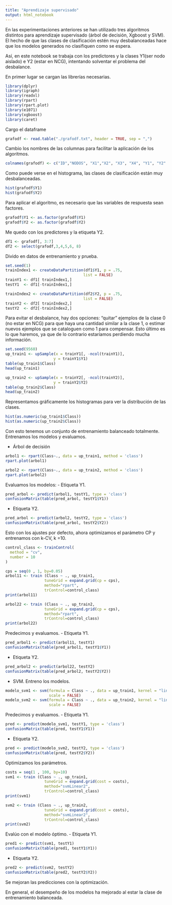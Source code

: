 ---
title: "Aprendizaje supervisado"
output: html_notebook
---

En las experimentaciones anteriores se han utilizado tres algoritmos distintos para aprendizaje supervisado (árbol de decisión, Xgboost y SVM). 
El hecho de que las clases de clasificación estén muy desbalanceadas hace que los modelos generados no clasifiquen como se espera.


Así, en este notebook se trabaja con los predictores y la clases Y1(ser nodo aislado) e Y2 (estar en NCG), intentando solventar el problema del desbalance.

En primer lugar se cargan las librerías necesarias.
```{r}
library(dplyr)
library(igraph)
library(readxl)
library(rpart)
library(rpart.plot)
library(e1071)
library(xgboost)
library(caret)
```

Cargo el dataframe
```{r}
grafodf <- read.table("./grafodf.txt", header = TRUE, sep = ",")
```
Cambio los nombres de las columnas para facilitar la aplicación de los algoritmos.
```{r}
colnames(grafodf) <- c("ID","NODOS", "X1","X2", "X3", "X4", "Y1", "Y2" )
```
Como puede verse en el histograma, las clases de clasificación están muy desbalanceadas.
```{r}
hist(grafodf$Y1)
hist(grafodf$Y2)
```
Para aplicar el algoritmo, es necesario que las variables de respuesta sean factores.
```{r}
grafodf$Y1 <- as.factor(grafodf$Y1)
grafodf$Y2 <- as.factor(grafodf$Y2)
```

Me quedo con los predictores y la etiqueta Y2.
```{r}
df1 <- grafodf[, 3:7]
df2 <- select(grafodf,3,4,5,6, 8) 
```
Divido en datos de entrenamiento y prueba.
```{r}
set.seed(1)
trainIndex1 <- createDataPartition(df1$Y1, p = .75, 
                                  list = FALSE)
trainY1 <- df1[ trainIndex1,]
testY1  <- df1[-trainIndex1,]

trainIndex2 <- createDataPartition(df2$Y2, p = .75, 
                                  list = FALSE)
trainY2 <- df2[ trainIndex2,]
testY2  <- df2[-trainIndex2,]
```

Para evitar el desbalance, hay dos opciones: "quitar" ejemplos de la clase 0 (no estar en NCG) para que haya una cantidad similar a la clase 1, o estimar nuevos ejemplos que se cataloguen como 1 para compensar.
Esto último es lo que haremos, ya que de lo contrario estaríamos perdiendo mucha información.
```{r}
set.seed(9560)
up_train1 <- upSample(x = trainY1[, -ncol(trainY1)],
                     y = trainY1$Y1)                         
table(up_train1$Class) 
head(up_train1)

up_train2 <- upSample(x = trainY2[, -ncol(trainY2)],
                     y = trainY2$Y2)                         
table(up_train2$Class) 
head(up_train2)
```
Representamos gráficamente los histogramas para ver la distribución de las clases.
```{r}
hist(as.numeric(up_train1$Class))
hist(as.numeric(up_train2$Class))
```

Con esto tenemos un conjunto de entrenamiento balanceado totalmente.
Entrenamos los modelos y evaluamos.

- Árbol de decisión
```{r}
arbol1 <- rpart(Class~., data = up_train1, method = 'class')
rpart.plot(arbol1)

arbol2 <- rpart(Class~., data = up_train2, method = 'class')
rpart.plot(arbol2)
```
Evaluamos los modelos:
- Etiqueta Y1.
```{r}
pred_arbol <- predict(arbol1, testY1, type = 'class')
confusionMatrix(table(pred_arbol, testY1$Y1))
```
- Etiqueta Y2.
```{r}
pred_arbol <- predict(arbol2, testY2, type = 'class')
confusionMatrix(table(pred_arbol, testY2$Y2))
```
Esto con los ajustes por defecto, ahora optimizamos el parámetro CP y entrenamos con k-CV, k =10.
```{r}
control_class <- trainControl(
  method = "cv",
  number = 10
)

cps = seq(0 , 1, by=0.05)
arbol11 <- train (Class ~ ., up_train1,
                 tuneGrid = expand.grid(cp = cps),
                 method="rpart", 
                 trControl=control_class)
print(arbol11)

arbol22 <- train (Class ~ ., up_train2,
                 tuneGrid = expand.grid(cp = cps),
                 method="rpart", 
                 trControl=control_class)
print(arbol22)
```

Predecimos y evaluamos.
- Etiqueta Y1.
```{r}
pred_arbol1 <- predict(arbol11, testY1)
confusionMatrix(table(pred_arbol1, testY1$Y1))
```
- Etiqueta Y2.
```{r}
pred_arbol2 <- predict(arbol22, testY2)
confusionMatrix(table(pred_arbol2, testY2$Y2))
```

- SVM.
Entreno los modelos. 
```{r}
modelo_svm1 <- svm(formula = Class ~ ., data = up_train1, kernel = "linear",
                   scale = FALSE)
modelo_svm2 <- svm(formula = Class ~ ., data = up_train2, kernel = "linear",
                   scale = FALSE)
```
Predecimos y evaluamos.
- Etiqueta Y1.
```{r}
pred <- predict(modelo_svm1, testY1, type = 'class')
confusionMatrix(table(pred, testY1$Y1))
```
- Etiqueta Y2.
```{r}
pred <- predict(modelo_svm2, testY2, type = 'class')
confusionMatrix(table(pred, testY2$Y2))
```
Optimizamos los parámetros.
```{r}
costs = seq(1 , 100, by=10)
svm1 <- train (Class ~ ., up_train1,
                 tuneGrid = expand.grid(cost = costs),
                 method="svmLinear2", 
                 trControl=control_class)
print(svm1)

svm2 <- train (Class ~ ., up_train2,
                 tuneGrid = expand.grid(cost = costs),
                 method="svmLinear2", 
                 trControl=control_class)
print(svm2)
```
Evalúo con el modelo óptimo.
- Etiqueta Y1.
```{r}
pred1 <- predict(svm1, testY1)
confusionMatrix(table(pred1, testY1$Y1))
```
- Etiqueta Y2.
```{r}
pred2 <- predict(svm2, testY2)
confusionMatrix(table(pred2, testY2$Y2))
```
 Se mejoran las predicciones con la optimización.
 

En general, el desempeño de los modelos ha mejorado al estar la clase de entrenamiento balanceada. 

